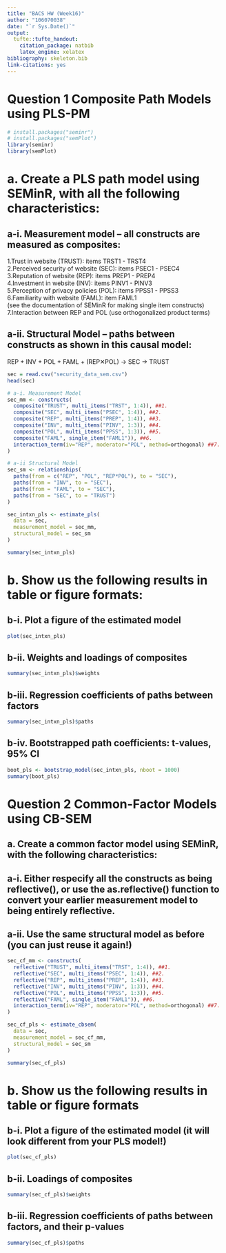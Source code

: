 ```yaml
---
title: "BACS HW (Week16)"
author: "106070038"
date: "`r Sys.Date()`"
output:
  tufte::tufte_handout:
    citation_package: natbib
    latex_engine: xelatex
bibliography: skeleton.bib
link-citations: yes
---
```


# Question 1 Composite Path Models using PLS-PM

```r
# install.packages("seminr")
# install.packages("semPlot")
library(seminr)
library(semPlot)
```

# a. Create a PLS path model using SEMinR, with all the following characteristics:
## a-i. Measurement model – all constructs are measured as composites:

1.Trust in website (TRUST): items TRST1 - TRST4 <br>
2.Perceived security of website (SEC): items PSEC1 - PSEC4 <br>
3.Reputation of website (REP): items PREP1 - PREP4 <br>
4.Investment in website (INV): items PINV1 - PINV3 <br>
5.Perception of privacy policies (POL): items PPSS1 - PPSS3 <br>
6.Familiarity with website (FAML): item FAML1 <br>
(see the documentation of SEMinR for making single item constructs) <br>
7.Interaction between REP and POL (use orthogonalized product terms) <br>

## a-ii. Structural Model – paths between constructs as shown in this causal model: <br>
REP + INV + POL + FAML + (REP✕POL) → SEC → TRUST <br>

```r
sec = read.csv("security_data_sem.csv")
head(sec)

# a-i. Measurement Model
sec_mm <- constructs(
  composite("TRUST", multi_items("TRST", 1:4)), ##1.
  composite("SEC", multi_items("PSEC", 1:4)), ##2.
  composite("REP", multi_items("PREP", 1:4)), ##3.
  composite("INV", multi_items("PINV", 1:3)), ##4.
  composite("POL", multi_items("PPSS", 1:3)), ##5.
  composite("FAML", single_item("FAML1")), ##6.
  interaction_term(iv="REP", moderator="POL", method=orthogonal) ##7.
)

# a-ii Structural Model
sec_sm <- relationships(
  paths(from = c("REP", "POL", "REP*POL"), to = "SEC"),
  paths(from = "INV", to = "SEC"),
  paths(from = "FAML", to = "SEC"),
  paths(from = "SEC", to = "TRUST")
)

sec_intxn_pls <- estimate_pls( 
  data = sec,
  measurement_model = sec_mm, 
  structural_model = sec_sm
) 

summary(sec_intxn_pls)
```


# b. Show us the following results in table or figure formats:
## b-i. Plot a figure of the estimated model
```r
plot(sec_intxn_pls)
```

## b-ii. Weights and loadings of composites
```r
summary(sec_intxn_pls)$weights
```

## b-iii. Regression coefficients of paths between factors
```r
summary(sec_intxn_pls)$paths
```

## b-iv. Bootstrapped path coefficients: t-values, 95% CI
```r
boot_pls <- bootstrap_model(sec_intxn_pls, nboot = 1000) 
summary(boot_pls)
```

# Question 2 Common-Factor Models using CB-SEM
## a. Create a common factor model using SEMinR, with the following characteristics:
## a-i. Either respecify all the constructs as being reflective(), or use the as.reflective() function to convert your earlier measurement model to being entirely reflective.
## a-ii. Use the same structural model as before (you can just reuse it again!)

```r
sec_cf_mm <- constructs(
  reflective("TRUST", multi_items("TRST", 1:4)), ##1.
  reflective("SEC", multi_items("PSEC", 1:4)), ##2.
  reflective("REP", multi_items("PREP", 1:4)), ##3.
  reflective("INV", multi_items("PINV", 1:3)), ##4.
  reflective("POL", multi_items("PPSS", 1:3)), ##5.
  reflective("FAML", single_item("FAML1")), ##6.
  interaction_term(iv="REP", moderator="POL", method=orthogonal) ##7.
)

sec_cf_pls <- estimate_cbsem( 
  data = sec,
  measurement_model = sec_cf_mm, 
  structural_model = sec_sm
)

summary(sec_cf_pls)
```


# b. Show us the following results in table or figure formats
## b-i. Plot a figure of the estimated model (it will look different from your PLS model!)
```r
plot(sec_cf_pls)
```

## b-ii. Loadings of composites
```r
summary(sec_cf_pls)$weights
```

## b-iii. Regression coefficients of paths between factors, and their p-values
```r
summary(sec_cf_pls)$paths
```

